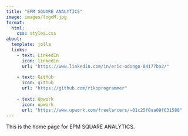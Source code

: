 ```yaml
---
title: "EPM SQUARE ANALYTICS"
image: images/logoM.jpg
format: 
  html: 
    css: styles.css
about: 
  template: jolla
  links: 
    - text: LinkedIn
      icon: linkedin
      url: "https://www.linkedin.com/in/eric-odongo-84177ba2/"
      
    - text: GitHub
      icon: github
      url: "https://github.com/rikoprogrammer"
      
    - text: Upwork
      icon: upwork
      url: "https://www.upwork.com/freelancers/~01c25f0aa09f631588"
---
```


This is the home page for EPM SQUARE ANALYTICS.
